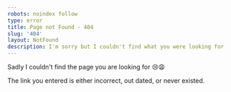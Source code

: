 ```yaml
---
robots: noindex follow
type: error
title: Page not Found - 404
slug: '404'
layout: NotFound
description: I'm sorry but I couldn't find what you were looking for
---
```


Sadly I couldn't find the page you are looking for 😢😩

The link you entered is either incorrect, out dated, or never existed.
